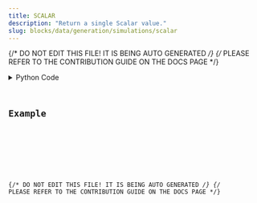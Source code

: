 ```yaml
---
title: SCALAR
description: "Return a single Scalar value."
slug: blocks/data/generation/simulations/scalar
---
```


{/* DO NOT EDIT THIS FILE! IT IS BEING AUTO GENERATED */}
{/* PLEASE REFER TO THE CONTRIBUTION GUIDE ON THE DOCS PAGE */}


<PythonDocsDisplay docstring={docstring} />
<details>
<summary>Python Code</summary>



<Code code={pythonCode} lang="py" wrap theme="dracula" />

[Find this Flojoy Block on GitHub](https://github.com/flojoy-ai/blocks/blob/main/blocks/DATA/GENERATION/SIMULATIONS/SCALAR/SCALAR.py)

</details>

## Example


<GetHelpWidget />


<AppDisplay app={app} blockName="SCALAR" client:visible />


<Example />

{/* DO NOT EDIT THIS FILE! IT IS BEING AUTO GENERATED */}
{/* PLEASE REFER TO THE CONTRIBUTION GUIDE ON THE DOCS PAGE */}
